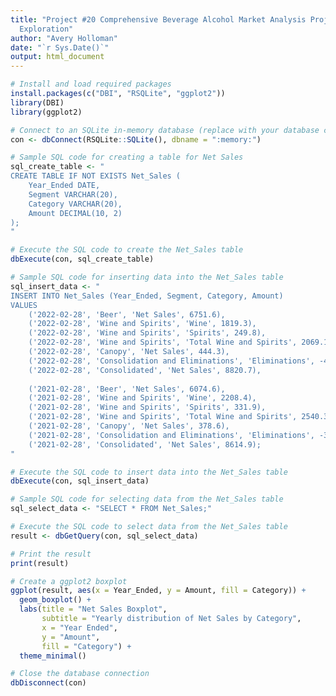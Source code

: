 ---
title: "Project #20 Comprehensive Beverage Alcohol Market Analysis Project: A PhD-Level
  Exploration"
author: "Avery Holloman"
date: "`r Sys.Date()`"
output: html_document
---
```{r}
# Install and load required packages
install.packages(c("DBI", "RSQLite", "ggplot2"))
library(DBI)
library(ggplot2)

# Connect to an SQLite in-memory database (replace with your database connection details)
con <- dbConnect(RSQLite::SQLite(), dbname = ":memory:")

# Sample SQL code for creating a table for Net Sales
sql_create_table <- "
CREATE TABLE IF NOT EXISTS Net_Sales (
    Year_Ended DATE,
    Segment VARCHAR(20),
    Category VARCHAR(20),
    Amount DECIMAL(10, 2)
);
"

# Execute the SQL code to create the Net_Sales table
dbExecute(con, sql_create_table)

# Sample SQL code for inserting data into the Net_Sales table
sql_insert_data <- "
INSERT INTO Net_Sales (Year_Ended, Segment, Category, Amount)
VALUES
    ('2022-02-28', 'Beer', 'Net Sales', 6751.6),
    ('2022-02-28', 'Wine and Spirits', 'Wine', 1819.3),
    ('2022-02-28', 'Wine and Spirits', 'Spirits', 249.8),
    ('2022-02-28', 'Wine and Spirits', 'Total Wine and Spirits', 2069.1),
    ('2022-02-28', 'Canopy', 'Net Sales', 444.3),
    ('2022-02-28', 'Consolidation and Eliminations', 'Eliminations', -444.3),
    ('2022-02-28', 'Consolidated', 'Net Sales', 8820.7),
    
    ('2021-02-28', 'Beer', 'Net Sales', 6074.6),
    ('2021-02-28', 'Wine and Spirits', 'Wine', 2208.4),
    ('2021-02-28', 'Wine and Spirits', 'Spirits', 331.9),
    ('2021-02-28', 'Wine and Spirits', 'Total Wine and Spirits', 2540.3),
    ('2021-02-28', 'Canopy', 'Net Sales', 378.6),
    ('2021-02-28', 'Consolidation and Eliminations', 'Eliminations', -378.6),
    ('2021-02-28', 'Consolidated', 'Net Sales', 8614.9);
"

# Execute the SQL code to insert data into the Net_Sales table
dbExecute(con, sql_insert_data)

# Sample SQL code for selecting data from the Net_Sales table
sql_select_data <- "SELECT * FROM Net_Sales;"

# Execute the SQL code to select data from the Net_Sales table
result <- dbGetQuery(con, sql_select_data)

# Print the result
print(result)

# Create a ggplot2 boxplot
ggplot(result, aes(x = Year_Ended, y = Amount, fill = Category)) +
  geom_boxplot() +
  labs(title = "Net Sales Boxplot",
       subtitle = "Yearly distribution of Net Sales by Category",
       x = "Year Ended",
       y = "Amount",
       fill = "Category") +
  theme_minimal()

# Close the database connection
dbDisconnect(con)

```
